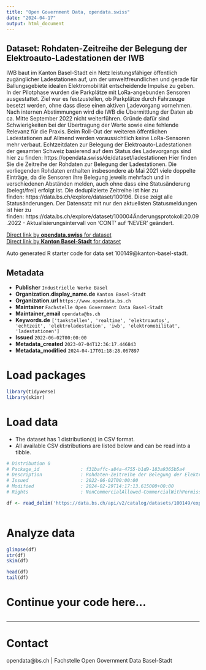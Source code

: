```yaml
---
title: "Open Government Data, opendata.swiss"
date: "2024-04-17"
output: html_document
---
```


## Dataset: Rohdaten-Zeitreihe der Belegung der Elektroauto-Ladestationen der IWB

IWB baut im Kanton Basel-Stadt ein Netz leistungsfähiger öffentlich zugänglicher Ladestationen auf, um der umweltfreundlichen und gerade für Ballungsgebiete idealen Elektromobilität entscheidende Impulse zu geben. 
In der Pilotphase wurden die Parkplätze mit LoRa-angebunden Sensoren ausgestattet. Ziel war es festzustellen, ob Parkplätze durch Fahrzeuge besetzt werden, ohne dass diese einen aktiven Ladevorgang vornehmen. Nach internen Abstimmungen wird die IWB die Übermittlung der Daten ab ca. Mitte September 2022 nicht weiterführen. Gründe dafür sind Schwierigkeiten bei der Übertragung der Werte sowie eine fehlende Relevanz für die Praxis. Beim Roll-Out der weiteren öffentlichen Ladestationen auf Allmend werden voraussichtlich keine LoRa-Sensoren mehr verbaut.
Echtzeitdaten zur Belegung der Elektroauto-Ladestationen der gesamten Schweiz basierend auf dem Status des Ladevorgangs sind hier zu finden: https://opendata.swiss/de/dataset/ladestationen
Hier finden Sie die Zeitreihe der Rohdaten zur Belegung der Ladestationen. Die vorliegenden Rohdaten enthalten insbesondere ab Mai 2021 viele doppelte Einträge, da die Sensoren ihre Belegung jeweils mehrfach und in verschiedenen Abständen melden, auch ohne dass eine Statusänderung (belegt/frei) erfolgt ist. Die deduplizierte Zeitreihe ist hier zu finden: https://data.bs.ch/explore/dataset/100196. Diese zeigt alle Statusänderungen. Der Datensatz mit nur den aktuellsten Statusmeldungen ist hier zu finden: https://data.bs.ch/explore/dataset/100004Änderungsprotokoll:20.09.2022 - Aktualisierungsintervall von 'CONT' auf 'NEVER' geändert.


[Direct link by **opendata.swiss** for dataset](https://opendata.swiss/de/dataset/rohdaten-zeitreihe-der-belegung-der-elektroauto-ladestationen-der-iwb)<br>
[Direct link by **Kanton Basel-Stadt** for dataset](https://data.bs.ch/explore/dataset/100149/)

Auto generated R starter code for data set 100149@kanton-basel-stadt.

## Metadata

- **Publisher** `Industrielle Werke Basel`
- **Organization.display_name.de** `Kanton Basel-Stadt`
- **Organization.url** `https://www.opendata.bs.ch`
- **Maintainer** `Fachstelle Open Government Data Basel-Stadt`
- **Maintainer_email** `opendata@bs.ch`
- **Keywords.de** `['tankstellen', 'realtime', 'elektroautos', 'echtzeit', 'elektroladestation', 'iwb', 'elektromobilitat', 'ladestationen']`
- **Issued** `2022-06-02T00:00:00`
- **Metadata_created** `2023-07-04T12:36:17.446843`
- **Metadata_modified** `2024-04-17T01:18:28.067897`


# Load packages

```r

library(tidyverse)
library(skimr)

```

# Load data

-   The dataset has 1 distribution(s) in CSV format.
-   All available CSV distributions are listed below and can be read into a tibble.

```r

# Distribution 0
# Package_id               : f31baffc-a84a-4755-b1d9-183a9365b5a4
# Description              : Rohdaten-Zeitreihe der Belegung der Elektroauto-Ladestationen der IWB (csv)
# Issued                   : 2022-06-02T00:00:00
# Modified                 : 2024-02-29T14:17:13.615000+00:00
# Rights                   : NonCommercialAllowed-CommercialWithPermission-ReferenceRequired

df <- read_delim('https://data.bs.ch/api/v2/catalog/datasets/100149/exports/csv')



```

# Analyze data

```r

glimpse(df)
str(df)
skim(df)

head(df)
tail(df)

```

# Continue your code here...

```r

```

------------------------------------------------------------------------

# Contact

opendata@bs.ch | Fachstelle Open Government Data Basel-Stadt
